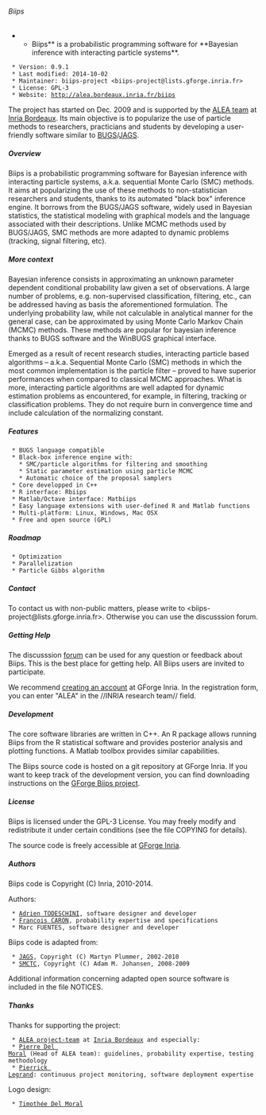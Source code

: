 ====== Biips ======

**Biips** is a probabilistic programming software for **Bayesian inference with interacting particle systems**.

  * Version: 0.9.1
  * Last modified: 2014-10-02
  * Maintainer: biips-project <biips-project@lists.gforge.inria.fr>
  * License: GPL-3
  * Website: http://alea.bordeaux.inria.fr/biips

The project has started on Dec. 2009 and is supported by the [[http://alea.bordeaux.inria.fr/|ALEA team]] at [[http://www.inria.fr/centre/bordeaux|Inria Bordeaux]]. Its main objective is to popularize the use of particle methods to researchers, practicians and students by developing a user-friendly software similar to [[http://www.mrc-bsu.cam.ac.uk/software/bugs/|BUGS]]/[[http://mcmc-jags.sourceforge.net/|JAGS]].

===== Overview =====

Biips is a probabilistic programming software for Bayesian inference with interacting particle systems, a.k.a. sequential Monte Carlo (SMC) methods. It aims at popularizing the use of these methods to non-statistician researchers and students, thanks to its automated "black box" inference engine. It borrows from the BUGS/JAGS software, widely used in Bayesian statistics, the statistical modeling with graphical models and the language associated with their descriptions. Unlike MCMC methods used by BUGS/JAGS, SMC methods are more adapted to dynamic problems (tracking, signal filtering, etc).

===== More context =====

Bayesian inference consists in approximating an unknown parameter dependent conditional probability law given a set of observations. A large number of problems, e.g. non-supervised classification, filtering, etc., can be addressed having as basis the aforementioned formulation. The underlying probability law, while not calculable in analytical manner for the general case, can be approximated by using Monte Carlo Markov Chain (MCMC) methods. These methods are popular for bayesian inference thanks to BUGS software and the WinBUGS graphical interface.

Emerged as a result of recent research studies, interacting particle based algorithms – a.k.a. Sequential Monte Carlo (SMC) methods in which the most common implementation is the particle filter – proved to have superior performances when compared to classical MCMC approaches. What is more, interacting particle algorithms are well adapted for dynamic estimation problems as encountered, for example, in filtering, tracking or classification problems. They do not require burn in convergence time and include calculation of the normalizing constant.

===== Features =====

  * BUGS language compatible
  * Black-box inference engine with:
    * SMC/particle algorithms for filtering and smoothing
    * Static parameter estimation using particle MCMC
    * Automatic choice of the proposal samplers
  * Core developped in C++
  * R interface: Rbiips
  * Matlab/Octave interface: Matbiips
  * Easy language extensions with user-defined R and Matlab functions
  * Multi-platform: Linux, Windows, Mac OSX
  * Free and open source (GPL)

===== Roadmap =====

  * Optimization
  * Parallelization
  * Particle Gibbs algorithm

===== Contact =====

To contact us with non-public matters, please write to <biips-project@lists.gforge.inria.fr>. Otherwise you can use the discusssion forum.

===== Getting Help =====

The discusssion [[https://gforge.inria.fr/forum/?group_id=2515|forum]] can be used for any question or feedback about Biips. This is the best place for getting help. All Biips users are invited to participate.

We recommend [[https://gforge.inria.fr/account/register.php|creating an account]] at GForge Inria. In the registration form, you can enter "ALEA" in the //INRIA research team// field.

===== Development =====

The core software libraries are written in C++. An R package allows running Biips from the R statistical software and provides posterior analysis and plotting functions. A Matlab toolbox provides similar capabilities.

The Biips source code is hosted on a git repository at GForge Inria. If you want to keep track of the development version, you can find downloading instructions on the [[https://gforge.inria.fr/scm/?group_id=2515|GForge Biips project]].

===== License =====

Biips is licensed under the GPL-3 License. You may freely modify and redistribute it under certain conditions (see the file COPYING for details).

The source code is freely accessible at [[https://gforge.inria.fr/projects/biips/|GForge Inria]].

===== Authors =====

Biips code is Copyright (C) Inria, 2010-2014.

Authors:

  * [[https://sites.google.com/site/adrientodeschini/|Adrien TODESCHINI]], software designer and developer
  * [[http://www.stats.ox.ac.uk/~caron/|Francois CARON]], probability expertise and specifications
  * Marc FUENTES, software designer and developer

Biips code is adapted from:

  * [[http://mcmc-jags.sourceforge.net/|JAGS]], Copyright (C) Martyn Plummer, 2002-2010
  * [[http://www2.warwick.ac.uk/fac/sci/statistics/staff/academic-research/johansen/smctc/|SMCTC]], Copyright (C) Adam M. Johansen, 2008-2009

Additional information concerning adapted open source software is included in the file NOTICES.

===== Thanks =====

Thanks for supporting the project:

  * [[http://alea.bordeaux.inria.fr|ALEA project-team]] at [[http://www.inria.fr/centre/bordeaux|Inria Bordeaux]] and especially:
  * [[http://www.math.u-bordeaux1.fr/~pdelmora/|Pierre Del Moral]] (Head of ALEA team): guidelines, probability expertise, testing methodology
  * [[http://www.sm.u-bordeaux2.fr/~legrand/|Pierrick Legrand]]: continuous project monitoring, software deployment expertise

Logo design:

  * [[http://rubis3.blogspot.fr/|Timothée Del Moral]]

